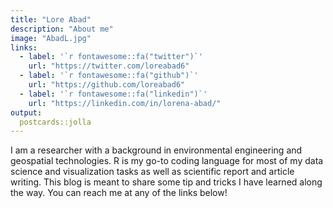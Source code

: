 ```yaml
---
title: "Lore Abad"
description: "About me"
image: "AbadL.jpg"
links:
  - label: '`r fontawesome::fa("twitter")`'
    url: "https://twitter.com/loreabad6"
  - label: '`r fontawesome::fa("github")`'
    url: "https://github.com/loreabad6"
  - label: '`r fontawesome::fa("linkedin")`'
    url: "https://linkedin.com/in/lorena-abad/"
output:
  postcards::jolla
---
```


I am a researcher with a background in environmental engineering and geospatial technologies. R is my go-to coding language for most of my data science and visualization tasks as well as scientific report and article writing. This blog is meant to share some tip and tricks I have learned along the way. You can reach me at any of the links below!

